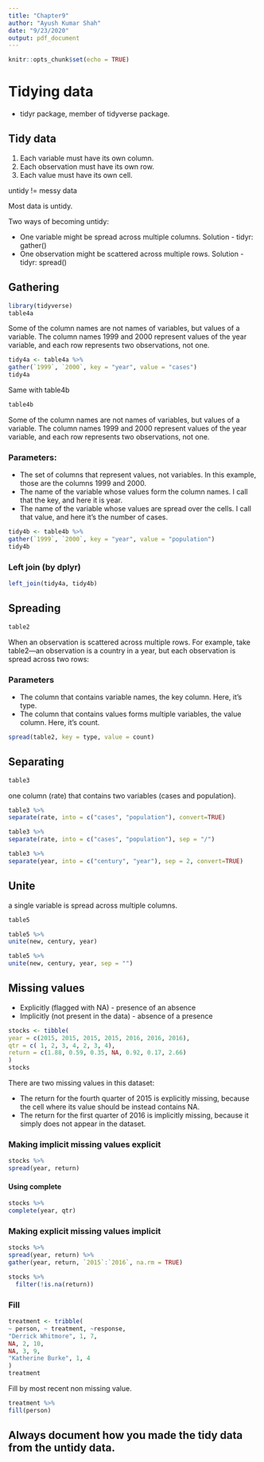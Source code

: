 ```yaml
---
title: "Chapter9"
author: "Ayush Kumar Shah"
date: "9/23/2020"
output: pdf_document
---
```


```r
knitr::opts_chunk$set(echo = TRUE)
```

# Tidying data

- tidyr package, member of tidyverse package.

## Tidy data

1. Each variable must have its own column.
2. Each observation must have its own row.
3. Each value must have its own cell.

untidy != messy data

Most data is untidy.

Two ways of becoming untidy:

- One variable might be spread across multiple columns. Solution - tidyr: gather()
- One observation might be scattered across multiple rows. Solution - tidyr: spread()

## Gathering

```r
library(tidyverse)
table4a
```
Some of the column names are not names of variables, but values of a variable. 
The column names 1999 and 2000 represent values of the year variable,
and each row represents two observations, not one.

```r
tidy4a <- table4a %>%
gather(`1999`, `2000`, key = "year", value = "cases")
tidy4a
```

Same with table4b

```r
table4b
```
Some of the column names are not names of variables, but values of a variable. 
The column names 1999 and 2000 represent values of the year variable,
and each row represents two observations, not one.

### Parameters:

- The set of columns that represent values, not variables. In this
example, those are the columns 1999 and 2000.
- The name of the variable whose values form the column names.
I call that the key, and here it is year.
- The name of the variable whose values are spread over the cells.
I call that value, and here it’s the number of cases.

```r
tidy4b <- table4b %>%
gather(`1999`, `2000`, key = "year", value = "population")
tidy4b
```

### Left join (by dplyr)

```r
left_join(tidy4a, tidy4b)
```

## Spreading

```r
table2
```

When an observation is scattered across multiple rows. For example, take table2—an
observation is a country in a year, but each observation is spread
across two rows:

### Parameters

- The column that contains variable names, the key column.
Here, it’s type.
- The column that contains values forms multiple variables, the
value column. Here, it’s count.

```r
spread(table2, key = type, value = count)
```

## Separating

```r
table3
```

one column (rate) that contains two variables (cases and population).

```r
table3 %>%
separate(rate, into = c("cases", "population"), convert=TRUE)

table3 %>%
separate(rate, into = c("cases", "population"), sep = "/")

table3 %>%
separate(year, into = c("century", "year"), sep = 2, convert=TRUE)
```


## Unite

a single variable is spread across multiple columns.

```r
table5

table5 %>%
unite(new, century, year)

table5 %>%
unite(new, century, year, sep = "")
```

## Missing values

- Explicitly (flagged with NA) - presence of an absence
- Implicitly (not present in the data) - absence of a presence


```r
stocks <- tibble(
year = c(2015, 2015, 2015, 2015, 2016, 2016, 2016),
qtr = c( 1, 2, 3, 4, 2, 3, 4),
return = c(1.88, 0.59, 0.35, NA, 0.92, 0.17, 2.66)
)
stocks
```

There are two missing values in this dataset:

- The return for the fourth quarter of 2015 is explicitly missing,
because the cell where its value should be instead contains NA.
- The return for the first quarter of 2016 is implicitly missing,
because it simply does not appear in the dataset.

### Making implicit missing values explicit

```r
stocks %>%
spread(year, return)
```

#### Using complete

```r
stocks %>%
complete(year, qtr)
```

### Making explicit missing values implicit

```r
stocks %>%
spread(year, return) %>%
gather(year, return, `2015`:`2016`, na.rm = TRUE)

stocks %>%
  filter(!is.na(return))
```

### Fill

```r
treatment <- tribble(
~ person, ~ treatment, ~response,
"Derrick Whitmore", 1, 7,
NA, 2, 10,
NA, 3, 9,
"Katherine Burke", 1, 4
)
treatment
```

Fill by most recent non missing value.

```r
treatment %>%
fill(person)
```

## Always document how you made the tidy data from the untidy data.


